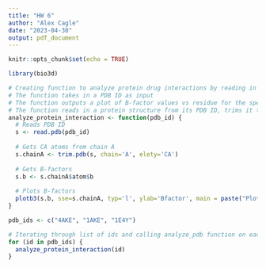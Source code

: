 ---
title: "HW 6"
author: "Alex Cagle"
date: "2023-04-30"
output: pdf_document
---

```{r setup, include=FALSE}
knitr::opts_chunk$set(echo = TRUE)
```

```{r}
library(bio3d)
```

```{r}
# Creating function to analyze protein drug interactions by reading in protein PDB data
# The function takes in a PDB ID as input
# The function outputs a plot of B-factor values vs residue for the specified protein
# The function reads in a protein structure from its PDB ID, trims it to get the CA atoms from chain A, gets the B-factors, and then creates a line plot of B-factor values vs residue
analyze_protein_interaction <- function(pdb_id) {
  # Reads PDB ID
  s <- read.pdb(pdb_id)
  
  # Gets CA atoms from chain A
  s.chainA <- trim.pdb(s, chain='A', elety='CA')
  
  # Gets B-factors
  s.b <- s.chainA$atom$b
  
  # Plots B-factors
  plotb3(s.b, sse=s.chainA, typ='l', ylab='Bfactor', main = paste("Plot for:", pdb_id))
}
```

```{r}
pdb_ids <- c("4AKE", "1AKE", "1E4Y")

# Iterating through list of ids and calling analyze_pdb function on each PDB ID
for (id in pdb_ids) {
  analyze_protein_interaction(id)
}
```
